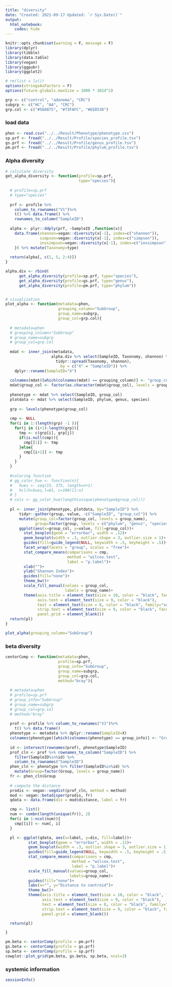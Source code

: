---
title: "diversity"
date: "Created: 2021-09-17 Updated: `r Sys.Date()`"
output: 
  html_notebook:
    codes: hide
---

```{r setup, include=FALSE}
knitr::opts_chunk$set(warning = F, message = F)
library(dplyr)
library(tibble)
library(data.table)
library(vegan)
library(ggpubr)
library(ggplot2)

# rm(list = ls())
options(stringsAsFactors = F)
options(future.globals.maxSize = 1000 * 1024^2)

grp <- c("control", "adenoma", "CRC")
subgrp <- c("HC", "AA", "CRC")
grp.col <- c("#568875", "#73FAFC", "#EE853D")
```


### load data
```{r}
phen <- read.csv("../../Result/Phenotype/phenotype.csv")
sp.prf <- fread("../../Result/Profile/species_profile.tsv")
gs.prf <- fread("../../Result/Profile/genus_profile.tsv")
pm.prf <- fread("../../Result/Profile/phylum_profile.tsv")
```


### Alpha diversity
```{r}
# calculate diversity 
get_alpha_diversity <- function(profile=sp.prf, 
                                type="species"){
  
  # profile=sp.prf
  # type="species"
  
  prf <- profile %>% 
    column_to_rownames("V1")%>% 
    t() %>% data.frame() %>% 
    rownames_to_column("SampleID") 
  
  alpha <- plyr::ddply(prf, ~SampleID ,function(x){
    data.frame(shannon=vegan::diversity(x[-1], index=c("shannon")),
               simpson=vegan::diversity(x[-1], index=c("simpson")),
               invsimpson=vegan::diversity(x[-1], index=c("invsimpson")))
    }) %>% mutate(Taxonomy=type)
  
  return(alpha[, c(1, 5, 2:4)])
}

alpha.div <- rbind(
      get_alpha_diversity(profile=sp.prf, type="species"), 
      get_alpha_diversity(profile=gs.prf, type="genus"),
      get_alpha_diversity(profile=pm.prf, type="phylum"))


# visualization
plot_alpha <- function(metadata=phen,
                       grouping_column="SubGroup",
                       group_name=subgrp,
                       group_col=grp.col){
  
  # metadata=phen
  # grouping_column="SubGroup"
  # group_name=subgrp
  # group_col=grp.col
  
  mdat <- inner_join(metadata, 
                    alpha.div %>% select(SampleID, Taxonomy, shannon) %>% 
                      tidyr::spread(Taxonomy, shannon),
                        by = c("X" = "SampleID")) %>%
    dplyr::rename(SampleID="X")
  
  colnames(mdat)[which(colnames(mdat) == grouping_column)] <- "group_col"
  mdat$group_col <- factor(as.character(mdat$group_col), levels = group_name)
  
  phenotype <- mdat %>% select(SampleID, group_col)
  plotdata <- mdat %>% select(SampleID, phylum, genus, species)
  
  grp <- levels(phenotype$group_col)
  
  cmp <- NULL
  for(i in 1:(length(grp) -1 )){
    for(j in (i+1):length(grp)){
      tmp <- c(grp[i], grp[j])
      if(is.null(cmp)){
        cmp[[1]] <- tmp
      }else{
        cmp[[i+1]] <- tmp
      }
    }
  }
  
  #coloring function
  # gg_color_hue <- function(n){
  #   hues <- seq(15, 375, length=n+1)
  #   hcl(h=hues,l=65, c=100)[1:n]
  # }
  # cols <- gg_color_hue(length(unique(phenotype$group_col)))
  
  pl <- inner_join(phenotype, plotdata, by="SampleID") %>%
      tidyr::gather(group, value, -c("SampleID", "group_col")) %>%
      mutate(group_col=factor(group_col, levels = group_name),
             group=factor(group, levels = c("phylum", "genus", "species"))) %>%
      ggplot(aes(x=group_col, y=value, fill=group_col))+
        stat_boxplot(geom = "errorbar", width = .12)+
        geom_boxplot(width = .3, outlier.shape = 3, outlier.size = 1)+
        guides(fill=guide_legend(NULL, keywidth = .5, keyheight = .5))+
        facet_wrap(facets = "group", scales = "free")+
        stat_compare_means(comparisons = cmp,
                           method = "wilcox.test",
                           label = "p.label")+
        xlab("")+
        ylab("Shannon Index")+
        guides(fill="none")+
        theme_bw()+
        scale_fill_manual(values = group_col,
                          labels = group_name)+
        theme(axis.title = element_text(size = 10, color = "black", face = "bold"),
              axis.text = element_text(size = 9, color = "black"),
              text = element_text(size = 8, color = "black", family="serif"),
              strip.text = element_text(size = 9, color = "black", face = "bold"),
              panel.grid = element_blank())
  return(pl)
}

plot_alpha(grouping_column="SubGroup")
```


### beta diversity
```{r}
centorComp <- function(metadata=phen,
                       profile=sp.prf,
                       group_info="SubGroup",
                       group_name=subgrp,
                       group_col=grp.col,
                       method="bray"){
  
  # metadata=phen
  # profile=sp.prf
  # group_info="SubGroup"
  # group_name=subgrp
  # group_col=grp.col
  # method="bray"
  
  prof <- profile %>% column_to_rownames("V1")%>% 
    t() %>% data.frame() 
  phenotype <- metadata %>% dplyr::rename(SampleID=X)
  colnames(phenotype)[which(colnames(phenotype) == group_info)] <- "Group"
  
  id <- intersect(rownames(prof), phenotype$SampleID)
  prof_cln <- prof %>% rownames_to_column("SampleID") %>%
    filter(SampleID%in%id) %>%
    column_to_rownames("SampleID")
  phen_cln <- phenotype %>% filter(SampleID%in%id) %>%
    mutate(Group=factor(Group, levels = group_name))
  fr <- phen_cln$Group
  
  # compute the distance
  prodis <- vegan::vegdist(prof_cln, method = method)
  mod <- vegan::betadisper(prodis, fr)
  qdata <- data.frame(dis = mod$distance, label = fr)

  cmp <- list()
  num <- combn(length(unique(fr)), 2)
  for(i in 1:ncol(num)){
    cmp[[i]] <- num[, i]
  }

  pl <- ggplot(qdata, aes(x=label, y=dis, fill=label))+
          stat_boxplot(geom = "errorbar", width = .12)+
          geom_boxplot(width = .3, outlier.shape = 3, outlier.size = 1)+
          guides(fill=guide_legend(NULL, keywidth = .5, keyheight = .5))+
          stat_compare_means(comparisons = cmp,
                             method = "wilcox.test",
                             label = "p.label")+
          scale_fill_manual(values=group_col,
                            labels=group_name)+
          guides(fill="none")+
          labs(x="", y="Distance to centroid")+
          theme_bw()+
          theme(axis.title = element_text(size = 10, color = "black", face = "bold"),
                axis.text = element_text(size = 9, color = "black"),
                text = element_text(size = 8, color = "black", family="serif"),
                strip.text = element_text(size = 9, color = "black", face = "bold"),
                panel.grid = element_blank())

  return(pl)

}

pm.beta <- centorComp(profile = pm.prf)
gs.beta <- centorComp(profile = gs.prf)
sp.beta <- centorComp(profile = sp.prf)
cowplot::plot_grid(pm.beta, gs.beta, sp.beta, ncol=3)
```


### systemic information
```{r}
sessionInfo()
```

